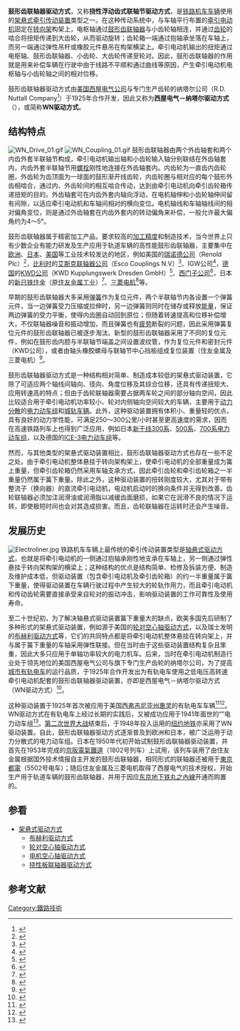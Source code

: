 {{noteTA
|G1=Railway
}}
{{Multiple image|align=right|direction=vertical|image1=Hitachi-HS32534-03RB.jpg|image2=WN-Drive-Gearbox-Seibu-Railway.jpg|width=220|footer={{tsl|ja|西武6000系電車|西武6000系电力动车组}}使用的鼓形齿联轴器驱动装置（分解状态），两个半联轴节分别与牵引电动机驱动轴及小齿轮轴相连}}
'''鼓形齿联轴器驱动方式'''，又称'''挠性浮动齿式联轴节驱动方式'''，是[[铁路机车车辆|铁路机车车辆]]使用的[[架悬式驱动方式|架悬式]][[牵引传动装置|牵引传动装置]]类型之一。在这种传动系统中，与车轴平行布置的[[牽引電動機|牵引电动机]]固定在[[转向架|转向架]]构架上，电枢轴通过[[联轴器|鼓形齿联轴器]]与小齿轮轴相连，并通过[[齿轮|齿轮]]的啮合将扭矩传递到大齿轮，从而驱动{{tsl|en|Wheelset (rail transport)|轮对}}旋转；齿轮箱一端通过抱轴承坐落在车轴上，而另一端通过弹性吊杆或橡胶元件悬吊在构架横梁上。牵引电动机输出的扭矩通过电枢轴、鼓形齿联轴器、小齿轮、大齿轮传递至轮对。因此，鼓形齿联轴器的作用就是用来补偿车辆在行驶中由于线路不平顺和通过曲线等原因，产生牵引电动机电枢轴与小齿轮轴之间的相对位移。

鼓形齿联轴器驱动方式由[[美国|美国]][[西屋电气公司|西屋电气公司]]与专门生产齿轮的纳塔尔公司（R.D. Nuttall Company<ref>{{Cite web |url=http://www.nuttallgear.com/nuttall-history.asp |title=Nuttall History |accessdate=2016-05-04 |publisher=Nuttall Gear |date= }}</ref>）于1925年合作开发，因此又称为'''西屋电气－纳塔尔驱动方式'''（{{lang|en|'''Westinghouse-Nuttall drive'''}}），或简称'''WN驱动方式'''。

== 结构特点 ==
[[File:WN_Drive_01.gif|thumb]]
[[File:WN_Coupling_01.gif|thumb]]
鼓形齿联轴器由两个外齿轴套和两个内齿外套半联轴节构成，牵引电动机输出轴和小齿轮输入轴分别联结在外齿轴套内，内齿外套半联轴节用[[螺栓|螺栓]]刚性地连接在外齿轴套内。内齿轮为一{{tsl|en|Involute gear|渐开线齿轮|渐开线}}直齿内齿轮圈，外齿轮为齿顶面为一球面的鼓形渐开线齿轮，内齿轮圈与相对应的每个鼓形外齿相啮合，通过内、外齿轮间的相互啮合传动，达到由牵引电动机向牵引齿轮箱传递扭矩的目的。外齿轴套可在内齿外套内轴向浮动，在电机轴伸和小齿轮轴伸间留有间隙，以适应牵引电动机和车轴间相对的横向变位。电机轴线和车轴轴线间的相对偏角变位，则是通过外齿轴套在内齿外套内的转动偏角来补偿，一般允许最大偏角约为4～5°。

鼓形齿联轴器属于精密加工产品，要求较高的[[机械加工|加工]][[精度|精度]]和制造技术，当今世界上只有少数企业有能力研发及生产应用于轨道车辆的高性能鼓形齿联轴器，主要集中在[[欧洲|欧洲]]、[[日本|日本]]、[[美国|美国]]等工业技术较发达的地区，例如美国的[[瑞诺德公司|瑞诺德公司]]（Renold Plc）<ref>{{Cite web |url=http://www.renold.com/products/couplings/masstransitcouplingsindex/masstransitcoupling/ |title=Mass Transit Coupling |accessdate=2016-09-03 |publisher=Renold Plc |date= |archive-url=https://web.archive.org/web/20160822132541/http://www.renold.com/products/couplings/masstransitcouplingsindex/masstransitcoupling/ |archive-date=2016-08-22 |dead-url=yes }}</ref>，[[比利时|比利时]]的[[艾斯克联轴器公司|艾斯克联轴器公司]]（Esco Couplings N.V）<ref>{{Cite web |url= |title=High speed gear coupling, train, underground train, tramway |accessdate=2016-09-03 |publisher=Esco Couplings N.V |date= }}</ref>、IGW公司<ref>{{Cite web |url=http://www.igwpower.com/markets/transport/rail |title= Rail Gear Manufacturers - IGW |accessdate=2016-09-03 |publisher=IGW |date= }}</ref>，[[德国|德国]]的[[KWD公司|KWD公司]]（KWD Kupplungswerk Dresden GmbH）<ref>{{Cite web |url=http://www.kupplungswerk-dresden.de/de/produkte/bahn.html |title=Bahn - Sonderkupplungen |accessdate=2016-09-03 |publisher=Kupplungswerk Dresden |date= |archive-url=https://web.archive.org/web/20160814200042/http://www.kupplungswerk-dresden.de/de/produkte/bahn.html |archive-date=2016-08-14 |dead-url=yes }}</ref>、[[西门子公司|西门子公司]]<ref>{{Cite web |url=http://www.industry.siemens.com/drives/global/en/couplings/rail-couplings/Pages/Default.aspx |title=Rail Couplings |accessdate=2016-09-03 |publisher=Siemens AG |date= |archive-url=https://web.archive.org/web/20160915144750/http://www.industry.siemens.com/drives/global/en/couplings/rail-couplings/Pages/Default.aspx |archive-date=2016-09-15 |dead-url=yes }}</ref>，日本的[[新日铁住金|新日铁住金]]（原[[住友金属工业|住友金属工业]]）<ref>{{Cite web |url=http://www.nssmc.com/product/railway-automotive-machinery-parts/ |title= 製品情報：交通産機品 |accessdate=2016-09-03 |publisher= 新日鉄住金 |date= }}</ref>、[[三菱电机|三菱电机]]<ref>{{Cite web |url=http://www.mitsubishielectric.co.jp/society/traffic/product/syaryou/s03.html |title= 三菱電機の交通システムのページです |accessdate=2016-09-03 |publisher=三菱電機 |date= }}</ref>等。

早期的鼓形齿联轴器大多采用[[弹簧|弹簧]]作为复位元件，两个半联轴节内各设置一个弹簧元件，当一边弹簧受力压缩或拉伸时，另一边弹簧则同时在储存或释放[[能量|能量]]，保证两边弹簧的受力平衡，使得内齿圈自动回到原位；但随着转速提高和位移补偿增大，不仅联轴器噪音和振动增加，而且弹簧也有[[疲劳_(材料)|疲劳]]断裂的问题，因此采用弹簧复位元件的鼓形齿联轴器已被逐步淘汰。新型的鼓形齿联轴器采用了不同的复位元件，例如在鼓形齿内腔与半联轴节端盖之间设置波纹管，作为复位元件和密封元件（KWD公司），或者由轴头橡胶螺母与联轴节中心挡板组成复位装置（住友金属及三菱电机）<ref>{{cite journal | author = 钮海彦 | date = 2009-04 | title = 国内外轨道车辆鼓形齿式联轴节对比分析 | journal = 《机车车辆工艺》 | volume = 2009 | issue = 2 | pages = 32-34 | publisher = 中国南车集团戚墅堰机车车辆工艺研究所 | location = 常州 | issn = 1007-6034 }}</ref>。

鼓形齿联轴器驱动方式是一种结构相对简单、制造成本较低的架悬式驱动装置，它除了可适应两个轴线间轴向、径向、角度位移及其综合位移，还具有传递扭矩大、应用转速高的特点；但由于齿轮联轴器需要占据两车轮之间的部分轴向空间，因此比较适合用于牵引电动机功率较小、轮对内侧轴向空间较大的车辆，主要用于[[动力分散式列车|动力分散]]的[[电力动车组|电力动车组]]和[[城軌車|城轨车辆]]。此外，这种驱动装置拥有体积小、重量轻的优点，具有良好的动力学性能，可满足250～300公里/小时甚至更高速度的需求，因而在高速铁路列车上也得到广泛应用，例如日本[[新干线|新干线]][[新幹線300系電力動車組|300系]]、[[新幹線500系電聯車|500系]]、[[新幹線700系電聯車|700系电力动车组]]，以及德国的[[ICE-3列車|ICE-3电力动车组]]等。

然而，与其他类型的架悬式驱动装置相比，鼓形齿联轴器驱动方式也存在一些不足之处。由于牵引电动机整体悬挂于转向架构架上，使牵引电动机的全部重量成为簧上重量，但牵引齿轮箱仍然采用车轴支承方式，因此牵引齿轮和牵引齿轮箱之一半重量仍然属于簧下重量。除此之外，这种驱动装置的扭转刚度较大，尤其对于带有整流子（换向器）的直流牵引电动机，电动机启动时的换向条件并无得到改善。齿轮联轴器必须加注润滑油或润滑脂以减缓齿面磨损，如果它在润滑不良的情况下运转，即使极短时间也会对其造成损害。而且，齿轮联轴器在运转时还会产生噪音。

== 发展历史 ==
[[File:Electroliner.jpg|thumb]]
铁路机车车辆上最传统的牵引传动装置类型是[[轴悬式驱动方式|轴悬式驱动方式]]，也就是将牵引电动机的一侧通过抱轴承刚性地支承在车轴上，另一侧通过弹性悬挂于转向架构架的横梁上；这种结构的优点是结构简单、检修及拆装方便、制造及维护成本低，但驱动装置（包含牵引电动机及牵引齿轮箱）的约一半重量属于簧下重量，使得驱动装置在车辆行驶过程中产生较大的轮轨作用力，而且牵引电动机和传动齿轮需要直接承受来自轮对的振动冲击，影响驱动装置的工作可靠性及使用寿命。

至二十世纪初，为了解决轴悬式驱动装置簧下重量大的缺点，欧美多国先后研制了多种形式的架悬式驱动装置，例如源于美国的[[轮对空心轴驱动方式|轮对空心轴驱动方式]]，以及瑞士发明的[[布赫利驱动方式|布赫利驱动方式]]等，它们的共同特点都是将牵引电动机整体悬挂在转向架上，并与属于簧下重量的车轴采用弹性联接。但在当时由于这些驱动装置结构复杂且笨重，因此大多只应用于单轴功率较大的电力机车。后来，当时在牵引电动机制造行业处于领先地位的美国西屋电气公司与旗下专门生产齿轮的纳塔尔公司，为了提高[[有轨电车|城市有轨电车]]的运行品质，于1925年合作开发出为有轨电车使用之低电压高转速牵引电动机配套的鼓形齿联轴器驱动装置，亦即是西屋电气－纳塔尔驱动方式（WN驱动方式）<ref>{{cite journal | author = L. P. Doyle | date = 1930-02 | title = Modern Tendencies in Surface Transportation | journal = Ohio State Engineer | volume = 13 | issue = 4 | pages = 6-7, 22-27 | publisher = Ohio State University, College of Engineering | location = Columbus, OH | url = https://kb.osu.edu/dspace/bitstream/handle/1811/34665/OS_ENG_v13_i04_006.pdf?sequence=3 }}</ref>。

这种驱动装置于1925年首次被应用于美国[[西弗吉尼亚州|西弗吉尼亚州]][[惠灵_(西弗吉尼亚州)|惠灵]]的有轨电车车辆<ref>{{cite journal | author =C. Bethel | date = 1930-7 | title = Economies of High-Speed Motor and Drive  | journal = Electric Railway Journal | volume = 74 | issue = 8 | pages = 465 | publisher = McGraw-Hill Publishing Co., Inc | location = New York, N.Y. | url = https://archive.org/stream/electricrailwayj742mcgrrich#page/464/mode/2up }}</ref><ref>{{cite journal | author = C. Bethel | date = 1929-10 | title = The WN Drive Proves Itself | journal = The Electric Journal | volume = 26 | issue =  | pages = 449-452 | publisher = Westinghouse Club  | location = New York, N.Y.  }}</ref>。WN驱动方式在有轨电车上经过长期的实践后，又被成功应用于1941年面世的{{tsl|en|Chicago North Shore and Milwaukee Railroad|芝加哥北海岸与密尔沃基铁路}}“{{tsl|en|Electroliner|Electroliner}}”电力动车组<ref>{{cite journal | author = G. Krambles | date = 1941-03 | title = An Interurban goes Modern | publisher = Central Electric Railfans' Association | location = Chicago, IL | url = http://www.cera-chicago.org/Resources/Documents/Bulletin%2023.pdf }}</ref>。[[第二次世界大战|第二次世界大战]]结束后，于1948年投入运用的[[纽约地铁|纽约地铁]]{{tsl|en|R12 (New York City Subway car)|纽约地铁R12型电动列车|R12型电动列车}}亦采用了WN驱动装置。自此，鼓形齿联轴器驱动方式逐渐普及到欧洲和日本，被广泛运用于动力分散式的电力动车组。日本在1950年代初开始试制鼓形齿联轴器驱动装置，并首先在1953年完成的[[京阪電氣鐵道|京阪電氣鐵道]]{{tsl|ja|京阪1800系電車 (初代)|京阪1800系电力动车组|1800型电力动车组}}（1802号列车）上试用，该列车装用了由住友金属根据国外技术情报自主开发的鼓形齿联轴器，相同形式的联轴器还被用于[[東京都電車|東京都電]]{{tsl|ja|東京都交通局5500形電車|东京都交通局5500型电车|5500型电车}}（5502号电车）；随后住友金属及三菱电机取得了西屋电气的技术授权，开始生产用于轨道车辆的鼓形齿联轴器，并用于因应[[东京地下铁|东京地下铁]][[丸之內線|丸之內線]]开通而购置的{{tsl|ja|営団500形電車|营团300型电力动车组|营团300型电力动车组}}。

==参看==
*[[架悬式驱动方式|架悬式驱动方式]]
**[[布赫利驱动方式|布赫利驱动方式]]
**[[轮对空心轴驱动方式|轮对空心轴驱动方式]]
**[[电机空心轴驱动方式|电机空心轴驱动方式]]
**[[挠性板联轴器驱动方式|挠性板联轴器驱动方式]]

==参考文献==
{{Reflist}}
{{Portal bar|鐵路|城市轨道交通}}

[[Category:鐵路技術|Category:鐵路技術]]
